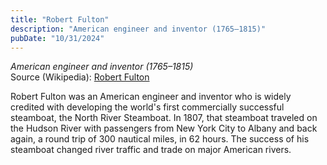 ```yaml
---
title: "Robert Fulton"
description: "American engineer and inventor (1765–1815)"
pubDate: "10/31/2024"
---
```


*American engineer and inventor (1765–1815)*  
Source (Wikipedia): [Robert Fulton][1]

Robert Fulton was an American engineer and inventor who is widely credited with developing the world's first commercially successful steamboat, the North River Steamboat. In 1807, that steamboat traveled on the Hudson River with passengers from New York City to Albany and back again, a round trip of 300 nautical miles, in 62 hours. The success of his steamboat changed river traffic and trade on major American rivers.

[1]: https://en.wikipedia.org/wiki/Robert_Fulton
